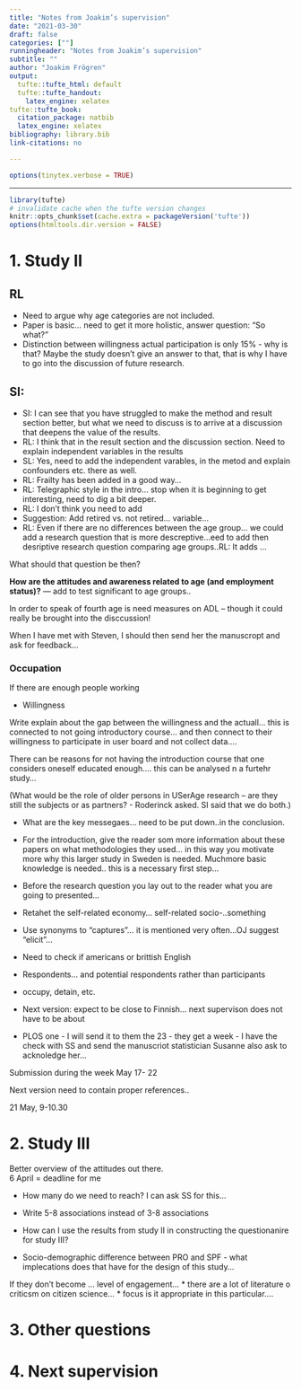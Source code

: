 ```yaml
---
title: "Notes from Joakim’s supervision"
date: "2021-03-30"
draft: false
categories: [""]
runningheader: "Notes from Joakim’s supervision" 
subtitle: ""
author: "Joakim Frögren"
output:
  tufte::tufte_html: default
  tufte::tufte_handout:
    latex_engine: xelatex
tufte::tufte_book:
  citation_package: natbib
  latex_engine: xelatex
bibliography: library.bib
link-citations: no

---
```


```r
options(tinytex.verbose = TRUE)
```
---

```r
library(tufte)
# invalidate cache when the tufte version changes
knitr::opts_chunk$set(cache.extra = packageVersion('tufte'))
options(htmltools.dir.version = FALSE)
```

<!-- 
* Time: 10.30-12 AM 
* Zoom link: <https://lu-se.zoom.us/j/65572600320>

# 1. Study II
RL, OJ and SI provide JF with their feedback on the latest manuscript.

# 2. Study III
JF gives an update on study III.

# 3. Other questions
# 4. Next supervision
--> 

# 1. Study II

## RL
* Need to argue why age categories are not included.
* Paper is basic... need to get it more holistic, answer question: "So what?" 
* Distinction between willingness actual participation is only 15% - why is that? Maybe the study doesn't give an answer to that, that is why I have to go into the discussion of future research.

## SI:
* SI: I can see that you have struggled to make the method and result section better, but what we need to discuss is to arrive at a discussion that deepens the value of the results. 
* RL: I think that in the result section and the discussion section. Need to explain independent variables in the results 
* SL: Yes, need to add the independent varables, in the metod and explain confounders etc. there as well.
* RL: Frailty has been added in a good way...
* RL: Telegraphic style in the intro... stop when it is beginning to get interesting, need to dig a bit deeper. 
* RL: I don't think you need to add 
* Suggestion: Add retired vs. not retired... variable... 
* RL: Even if there are no differences between the age group... we could add a research question that is more descreptive...eed to add then desriptive research question comparing age groups..RL: It adds ...

What should that question be then?

**How are the attitudes and awareness related to age (and employment status)?** --- add to test significant to age groups..

In order to speak of fourth age is need measures on ADL -- though it could really be brought into the disccussion!

When I have met with Steven, I should then send her the manuscropt and ask for feedback...


### Occupation
If there are enough people working 

* Willingness

Write explain about the gap between the willingness and the actuall... this is connected to not going introductory course... and then connect to their willingness to participate in user board and not collect data....


There can be reasons for not having the introduction course that one considers oneself educated enough.... this can be analysed n a furtehr study...

(What would be the role of older persons in USerAge research -- are they still the subjects or as partners? - Roderinck asked. SI said that we do both.)


* What are the key messegaes... need to be put down..in the conclusion.
* For the introduction, give the reader som more information about these papers on what methodologies they used... in this way you motivate more why this larger study in Sweden is needed. Muchmore basic knowledge is needed.. this is a necessary first step...

* Before the research question you lay out to the reader what you are going to presented...
* Retahet the self-related economy... self-related socio-..something

* Use synonyms to "captures"... it is mentioned very often...OJ suggest "elicit"...  

* Need to check if americans or brittish English

* Respondents... and potential respondents rather than participants 

* occupy, detain, etc.

* Next version: expect to be close to Finnish... next supervison does not have to be about 

* PLOS one - I will send it to them the 23 - they get a week - I have the check with SS and send the manuscriot statistician Susanne also ask to acknoledge her...


Submission during the week May 17- 22


Next version need to contain proper references..


21 May,  9-10.30

# 2. Study III


Better overview of the attitudes out there.  
6 April = deadline for me 

* How many do we need to reach? I can ask SS for this...
* Write 5-8 associations instead of 3-8 associations

* How can I use the results from study II in constructing the questionanire for study III?

* Socio-demographic difference between PRO and SPF - what implecations does that have for the design of this study...


If they don't become ... level of engagement... 
* there are a lot of literature o criticsm on citizen science... 
* focus is it appropriate in this particular.... 


# 3. Other questions

# 4. Next supervision
